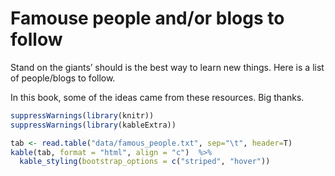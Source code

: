 # Famouse people and/or blogs to follow

Stand on the giants' should is the best way to learn new things. Here is a list of people/blogs to follow. 

In this book, some of the ideas came from these resources. Big thanks. 


```r
suppressWarnings(library(knitr))
suppressWarnings(library(kableExtra))

tab <- read.table("data/famous_people.txt", sep="\t", header=T)
kable(tab, format = "html", align = "c")  %>%
  kable_styling(bootstrap_options = c("striped", "hover"))
```


